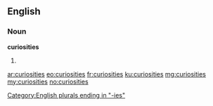 ==English==

===Noun===
'''curiosities'''

# {{plural of|curiosity}}

[[Category:English plurals ending in "-ies"]]

[[ar:curiosities]]
[[eo:curiosities]]
[[fr:curiosities]]
[[ku:curiosities]]
[[mg:curiosities]]
[[my:curiosities]]
[[no:curiosities]]